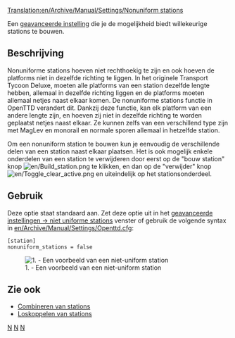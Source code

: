 [[Translation:en/Archive/Manual/Settings/Nonuniform stations]]

Een [[nl/Archive/Manual/Settings/Geavanceerde instellingen|geavanceerde instelling]] die je de mogelijkheid biedt willekeurige stations te bouwen.

== Beschrijving ==
Nonuniforme stations hoeven niet rechthoekig te zijn en ook hoeven de platforms niet in dezelfde richting te liggen.
In het originele Transport Tycoon Deluxe, moeten alle platforms van een station dezelfde lengte hebben, allemaal in dezelfde richting liggen en de platforms moeten allemaal netjes naast elkaar komen.
De nonuniforme stations functie in OpenTTD verandert dit. Dankzij deze functie, kan elk platform van een andere lengte zijn, en hoeven zij niet in dezelfde richting te worden geplaatst netjes naast elkaar. Ze kunnen zelfs van een verschillend type zijn met MagLev en monorail en normale sporen allemaal in hetzelfde station.

Om een nonuniform station te bouwen kun je eenvoudig de verschillende delen van een station naast elkaar plaatsen. Het is ook mogelijk enkele onderdelen van een station te verwijderen door eerst op de "bouw station" knop [[File:en/Build station.png]] te klikken, en dan op de "verwijder" knop [[File:en/Toggle clear active.png]] en uiteindelijk op het stationsonderdeel.

== Gebruik ==
Deze optie staat standaard aan. Zet deze optie uit in het [[nl/Archive/Manual/Settings/Geavanceerde instellingen/Stations#niet-uniforme-stations|geavanceerde instellingen -> niet uniforme stations]] venster of gebruik de volgende syntax in [[en/Archive/Manual/Settings/Openttd.cfg]]:
<pre>[station]
nonuniform_stations = false</pre>
[[File:en/Nonuniform.png|center|none|frame|1. - Een voorbeeld van een niet-uniform station]]

== Zie ook ==

* [[nl/Manual/Stations#combineren-van-stations|Combineren van stations]]
* [[nl/Manual/Stations|Loskoppelen van stations]]

[[Category:nl/Instellingen en voorkeuren|N]]
[[Category:nl/Constructie|N]]
[[Category:nl/Spoorwegen|N]]